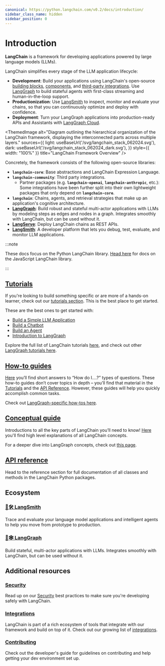 ```yaml
---
canonical: https://python.langchain.com/v0.2/docs/introduction/
sidebar_class_name: hidden
sidebar_position: 0
---
```


# Introduction

**LangChain** is a framework for developing applications powered by large language models (LLMs).

LangChain simplifies every stage of the LLM application lifecycle:
- **Development**: Build your applications using LangChain's open-source [building blocks](/docs/concepts#langchain-expression-language-lcel), [components](/docs/concepts), and [third-party integrations](/docs/integrations/platforms/).
Use [LangGraph](/docs/concepts/#langgraph) to build stateful agents with first-class streaming and human-in-the-loop support.
- **Productionization**: Use [LangSmith](https://docs.smith.langchain.com/) to inspect, monitor and evaluate your chains, so that you can continuously optimize and deploy with confidence.
- **Deployment**: Turn your LangGraph applications into production-ready APIs and Assistants with [LangGraph Cloud](https://langchain-ai.github.io/langgraph/cloud/).


<ThemedImage
  alt="Diagram outlining the hierarchical organization of the LangChain framework, displaying the interconnected parts across multiple layers."
  sources={{
    light: useBaseUrl('/svg/langchain_stack_062024.svg'),
    dark: useBaseUrl('/svg/langchain_stack_062024_dark.svg'),
  }}
  style={{ width: "100%" }}
  title="LangChain Framework Overview"
/>

Concretely, the framework consists of the following open-source libraries:

- **`langchain-core`**: Base abstractions and LangChain Expression Language.
- **`langchain-community`**: Third party integrations.
  - Partner packages (e.g. **`langchain-openai`**, **`langchain-anthropic`**, etc.): Some integrations have been further split into their own lightweight packages that only depend on **`langchain-core`**.
- **`langchain`**: Chains, agents, and retrieval strategies that make up an application's cognitive architecture.
- **[LangGraph](https://langchain-ai.github.io/langgraph)**: Build robust and stateful multi-actor applications with LLMs by modeling steps as edges and nodes in a graph. Integrates smoothly with LangChain, but can be used without it.
- **[LangServe](/docs/langserve)**: Deploy LangChain chains as REST APIs.
- **[LangSmith](https://docs.smith.langchain.com)**: A developer platform that lets you debug, test, evaluate, and monitor LLM applications.


:::note

These docs focus on the Python LangChain library. [Head here](https://js.langchain.com) for docs on the JavaScript LangChain library.

:::

## [Tutorials](/docs/tutorials)

If you're looking to build something specific or are more of a hands-on learner, check out our [tutorials section](/docs/tutorials).
This is the best place to get started.

These are the best ones to get started with:

- [Build a Simple LLM Application](/docs/tutorials/llm_chain)
- [Build a Chatbot](/docs/tutorials/chatbot)
- [Build an Agent](/docs/tutorials/agents)
- [Introduction to LangGraph](https://langchain-ai.github.io/langgraph/tutorials/introduction/)

Explore the full list of LangChain tutorials [here](/docs/tutorials), and check out other [LangGraph tutorials here](https://langchain-ai.github.io/langgraph/tutorials/).


## [How-to guides](/docs/how_to)

[Here](/docs/how_to) you’ll find short answers to “How do I….?” types of questions.
These how-to guides don’t cover topics in depth – you’ll find that material in the [Tutorials](/docs/tutorials) and the [API Reference](https://api.python.langchain.com/en/latest/).
However, these guides will help you quickly accomplish common tasks.

Check out [LangGraph-specific how-tos here](https://langchain-ai.github.io/langgraph/how-tos/).

## [Conceptual guide](/docs/concepts)

Introductions to all the key parts of LangChain you’ll need to know! [Here](/docs/concepts) you'll find high level explanations of all LangChain concepts.

For a deeper dive into LangGraph concepts, check out [this page](https://langchain-ai.github.io/langgraph/concepts/).

## [API reference](https://api.python.langchain.com)
Head to the reference section for full documentation of all classes and methods in the LangChain Python packages.

## Ecosystem

### [🦜🛠️ LangSmith](https://docs.smith.langchain.com)
Trace and evaluate your language model applications and intelligent agents to help you move from prototype to production.

### [🦜🕸️ LangGraph](https://langchain-ai.github.io/langgraph)
Build stateful, multi-actor applications with LLMs. Integrates smoothly with LangChain, but can be used without it.


## Additional resources

### [Security](/docs/security)
Read up on our [Security](/docs/security) best practices to make sure you're developing safely with LangChain.

### [Integrations](/docs/integrations/providers/)
LangChain is part of a rich ecosystem of tools that integrate with our framework and build on top of it. Check out our growing list of [integrations](/docs/integrations/providers/).

### [Contributing](/docs/contributing)
Check out the developer's guide for guidelines on contributing and help getting your dev environment set up.